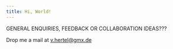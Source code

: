 ```yaml
---
title: Hi, World!
---
```


GENERAL ENQUIRIES, FEEDBACK OR COLLABORATION IDEAS???

Drop me a mail at [v.hertel@gmx.de](mailto:v.hertel@gmx.de)
